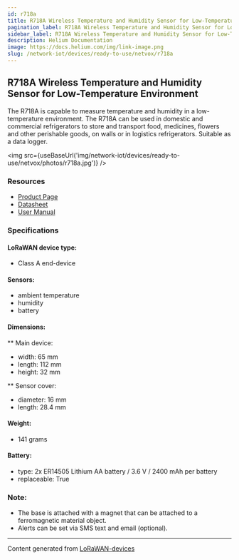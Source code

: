 ```yaml
---
id: r718a
title: R718A Wireless Temperature and Humidity Sensor for Low-Temperature Environment
pagination_label: R718A Wireless Temperature and Humidity Sensor for Low-Temperature Environment
sidebar_label: R718A Wireless Temperature and Humidity Sensor for Low-Temperature Environment
description: Helium Documentation
image: https://docs.helium.com/img/link-image.png
slug: /network-iot/devices/ready-to-use/netvox/r718a
---
```



<LegacyContentBanner />

## R718A Wireless Temperature and Humidity Sensor for Low-Temperature Environment

The R718A is capable to measure temperature and humidity in a low-temperature environment. The R718A can be
used in domestic and commercial refrigerators to store and transport food, medicines, flowers and
other perishable goods, on walls or in logistics refrigerators. Suitable as a data logger.

<img src={useBaseUrl('img/network-iot/devices/ready-to-use/netvox/photos/r718a.jpg')} />

### Resources

- [Product Page](http://www.netvox.com.tw/product.asp?pro=R718A)
- [Datasheet](http://www.netvox.com.tw/um/R718A/R718Adatasheet.pdf)
- [User Manual](http://www.netvox.com.tw/um/R718A/R718AUsermanual.pdf)

### Specifications

#### LoRaWAN device type:

- Class A end-device

#### Sensors:

- ambient temperature
- humidity
- battery

#### Dimensions:

** Main device:
- width: 65 mm
- length: 112 mm
- height: 32 mm

** Sensor cover:
- diameter: 16 mm
- length: 28.4 mm

#### Weight:

- 141 grams

#### Battery:

- type: 2x ER14505 Lithium AA battery / 3.6 V / 2400 mAh per battery
- replaceable: True

### Note:

- The base is attached with a magnet that can be attached to a ferromagnetic material object.
- Alerts can be set via SMS text and email (optional).

---

Content generated from [LoRaWAN-devices](https://github.com/TheThingsNetwork/lorawan-devices)
